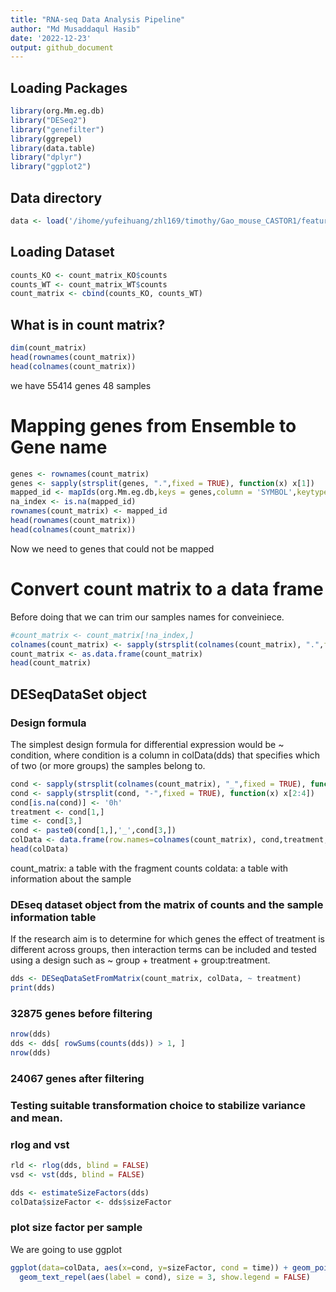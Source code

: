 ```yaml
---
title: "RNA-seq Data Analysis Pipeline"
author: "Md Musaddaqul Hasib"
date: '2022-12-23'
output: github_document
---
```


## Loading Packages
```r
library(org.Mm.eg.db)
library("DESeq2")
library("genefilter")
library(ggrepel)
library(data.table)
library("dplyr")
library("ggplot2")
```
## Data directory

```r
data <- load('/ihome/yufeihuang/zhl169/timothy/Gao_mouse_CASTOR1/feature_counts.RData')
```
## Loading Dataset
```r
counts_KO <- count_matrix_KO$counts
counts_WT <- count_matrix_WT$counts
count_matrix <- cbind(counts_KO, counts_WT)
```
## What is in count matrix?
```r
dim(count_matrix)
head(rownames(count_matrix))
head(colnames(count_matrix))
```
we have 55414 genes    48 samples

# Mapping genes from Ensemble to Gene name

```r
genes <- rownames(count_matrix)
genes <- sapply(strsplit(genes, ".",fixed = TRUE), function(x) x[1])
mapped_id <- mapIds(org.Mm.eg.db,keys = genes,column = 'SYMBOL',keytype = 'ENSEMBL')
na_index <- is.na(mapped_id)
rownames(count_matrix) <- mapped_id
head(rownames(count_matrix))
head(colnames(count_matrix))
```
Now we need to genes that could not be mapped

# Convert count matrix to a data frame

Before doing that we can trim our samples names for conveiniece.
```r
#count_matrix <- count_matrix[!na_index,]
colnames(count_matrix) <- sapply(strsplit(colnames(count_matrix), ".",fixed = TRUE), function(x) x[1])
count_matrix <- as.data.frame(count_matrix)
head(count_matrix)
```

## DESeqDataSet object
### Design formula
The simplest design formula for differential expression would be ~ condition, where condition is a column in colData(dds) that specifies which of two (or more groups) the samples belong to.
```r

cond <- sapply(strsplit(colnames(count_matrix), "_",fixed = TRUE), function(x) x[1])
cond <- sapply(strsplit(cond, "-",fixed = TRUE), function(x) x[2:4])
cond[is.na(cond)] <- '0h'
treatment <- cond[1,]
time <- cond[3,]
cond <- paste0(cond[1,],'_',cond[3,])
colData <- data.frame(row.names=colnames(count_matrix), cond,treatment,time)
head(colData)
```
count_matrix: a table with the fragment counts
coldata: a table with information about the sample

### DEseq dataset object from the matrix of counts and the sample information table

If the research aim is to determine for which genes the effect of treatment is different across groups, then interaction terms can be included and tested using a design such as ~ group + treatment + group:treatment.

```r
dds <- DESeqDataSetFromMatrix(count_matrix, colData, ~ treatment)
print(dds)
```

### 32875 genes before filtering
```r
nrow(dds)
dds <- dds[ rowSums(counts(dds)) > 1, ]
nrow(dds)
```
### 24067 genes after filtering

### Testing suitable transformation choice to stabilize variance and mean. 

### rlog and vst

```r
rld <- rlog(dds, blind = FALSE)
vsd <- vst(dds, blind = FALSE)
```
```r
dds <- estimateSizeFactors(dds)
colData$sizeFactor <- dds$sizeFactor
```

### plot size factor per sample 
We are going to use ggplot

```r
ggplot(data=colData, aes(x=cond, y=sizeFactor, cond = time)) + geom_point(size = 0.3)+ theme_minimal() +
  geom_text_repel(aes(label = cond), size = 3, show.legend = FALSE)
```




